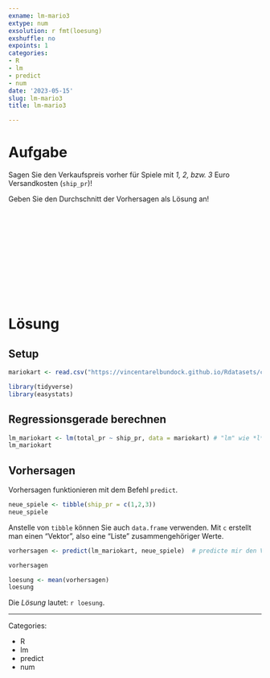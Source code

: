 ```yaml
---
exname: lm-mario3
extype: num
exsolution: r fmt(loesung)
exshuffle: no
expoints: 1
categories:
- R
- lm
- predict
- num
date: '2023-05-15'
slug: lm-mario3
title: lm-mario3

---
```









# Aufgabe


Sagen Sie den Verkaufspreis vorher für Spiele mit *1, 2, bzw. 3* Euro Versandkosten (`ship_pr`)!

Geben Sie den Durchschnitt der Vorhersagen als Lösung an!






</br>
</br>
</br>
</br>
</br>
</br>
</br>
</br>
</br>
</br>

# Lösung

## Setup


```r
mariokart <- read.csv("https://vincentarelbundock.github.io/Rdatasets/csv/openintro/mariokart.csv")

library(tidyverse)
library(easystats)
```


## Regressionsgerade berechnen

```r
lm_mariokart <- lm(total_pr ~ ship_pr, data = mariokart) # "lm" wie *l*lineares *M*odell, also eine Gerade.
lm_mariokart
```


## Vorhersagen

Vorhersagen funktionieren mit dem Befehl `predict`.

```r
neue_spiele <- tibble(ship_pr = c(1,2,3))
neue_spiele
```

Anstelle von  `tibble` können Sie auch `data.frame` verwenden.
Mit `c` erstellt man einen "Vektor", also eine "Liste" zusammengehöriger Werte. 

```r
vorhersagen <- predict(lm_mariokart, neue_spiele)  # predicte mir den Verkaufspreis

vorhersagen
```




```r
loesung <- mean(vorhersagen)
loesung
```


Die *Lösung* lautet: `r loesung`.






---

Categories: 

- R
- lm
- predict
- num

